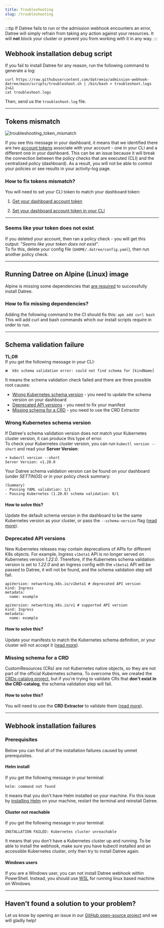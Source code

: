 ```yaml
---
title: Troubleshooting
slug: /troubleshooting
---
```


:::tip 
If Datree fails to run or the admission webhook encounters an error, Datree will simply refrain from taking any action against your resources. It will **not** block your cluster or prevent you from working with it in any way.
:::

## Webhook installation debug script

If you fail to install Datree for any reason, run the following command to generate a log:
```terminal
curl https://raw.githubusercontent.com/datreeio/admission-webhook-datree/main/scripts/troubleshoot.sh | /bin/bash > troubleshoot.logs 2>&1
cat troubleshoot.logs
```

Then, send us the `troubleshoot.log` file.

---
## Tokens mismatch

![troubleshooting_token_mismatch](/img/troubleshooting/1.avif)

If you see this message in your dashboard, it means that we identified there are two [account tokens](/dashboard/account-token) associate with your account - one in your CLI and a different one in your dashboard. This can be an issue because it will break the connection between the policy checks that are executed (CLI) and the centralized policy (dashboard). As a result, you will not be able to control your policies or see results in your activity-log page.

### How to fix tokens mismatch?

You will need to set your CLI token to match your dashboard token:

1.  [Get your dashboard account token](/dashboard/account-token#1-get-your-account-token-from-the-dashboard)

2.  [Set your dashboard account token in your CLI](/dashboard/account-token#2-set-your-token-in-the-cli)

---

### Seems like your token does not exist

If you deleted your account, then ran a policy check - you will get this output: "_Seems like your token does not exist_".  
To fix this, delete your config file (`$HOME/.datree/config.yaml`), then run another policy check.

---

## Running Datree on Alpine (Linux) image

Alpine is missing some dependencies that [are required](https://github.com/datreeio/helm-datree/issues/22) to successfully install Datree.

### How to fix missing dependencies?

Adding the following command to the CI should fix this: `apk add curl bash`
This will add curl and bash commands which our install scripts require in order to run.

---

## Schema validation failure

**TL;DR**  
If you get the following message in your CLI: 
```terminal
❌  k8s schema validation error: could not find schema for [kindName]  
``` 
It means the schema validation check failed and there are three possible root causes:
* [Wrong Kubernetes schema version](troubleshooting#wrong-kubernetes-schema-version) - you need to update the schema version on your dashboard
* [Deprecated API versions](troubleshooting#deprecated-api-versions) - you need to fix your manifest
* [Missing schema for a CRD](troubleshooting#missing-schema-for-a-crd) - you need to use the CRD Extractor

### Wrong Kubernetes schema version

If Datree's schema validation version does not match your Kubernetes cluster version, it can produce this type of error.  
To check your Kubernetes cluster version, you can run `kubectl version --short` and read your **Server Version**:  
```terminal
➜ kubectl version --short
Server Version: v1.20.0 
```  
Your Datree schema validation version can be found on your dashboard (under _SETTINGS_) or in your policy check summary:  
```terminal
(Summary)
- Passing YAML validation: 1/1
- Passing Kubernetes (1.20.0) schema validation: 0/1
```  

#### How to solve this?
Update the default schema version in the dashboard to be the same Kubernetes version as your cluster, or pass the `--schema-version` flag ([read more](https://hub.datree.io/cli/schema-validation#changing-the-default-schema-version)).

### Deprecated API versions

New Kubernetes releases may contain deprecations of APIs for different K8s objects. For example, Ingress `v1beta1` API is no longer served on Kubernetes version _1.22.0_. Therefore, if the Kubernetes schema validation version is set to _1.22.0_ and an Ingress config with the `v1beta1` API will be passed to Datree, it will not be found, and the schema validation step will fail.

<Tabs>
  <TabItem value='Deprecated API version' label='Deprecated API version' default>   

    apiVersion: networking.k8s.io/v1beta1 # deprecated API version
    kind: Ingress  
    metadata:  
      name: example  
  </TabItem>
  
  <TabItem value='Valid API version' label='Valid API version'>

    apiVersion: networking.k8s.io/v1 # supported API version
    kind: Ingress
    metadata:
      name: example
  </TabItem>
</Tabs>

#### How to solve this?
Update your manifests to match the Kubernetes schema definition, or your cluster will not accept it ([read more](https://kubernetes.io/docs/reference/using-api/deprecation-guide/#removed-apis-by-release)).

### Missing schema for a CRD

CustomResources (CRs) are not Kubernetes native objects, so they are not part of the official Kubernetes schema. To overcome this, we created the [CRDs-catalog project](https://github.com/datreeio/CRDs-catalog), but if you're trying to validate CRs that **don't exist in the CRD-catalog**, the schema validation step will fail.

#### How to solve this?
You will need to use the **CRD Extractor** to validate them ([read more](https://github.com/datreeio/CRDs-catalog#usage)).  

---
## Webhook installation failures

### Prerequisites
Below you can find all of the installation failures caused by unmet prerequisites.

#### Helm install

If you get the following message in your terminal: 
```terminal
helm: command not found
``` 

It means that you don't have Helm installed on your machine. Fix this issue by [installing Helm](https://helm.sh/docs/intro/install) on your machine, restart the terminal and reinstall Datree.

#### Cluster not reachable

If you get the following message in your terminal: 
```terminal
INSTALLATION FAILED: Kubernetes cluster unreachable
``` 

It means that you don't have a Kubernetes cluster up and running. 
To be able to install the webhook, make sure you have kubectl installed and an accessible Kubernetes cluster, only then try to install Datree again.

#### Windows users

If you are a Windows user, you can not install Datree webhook within PowerShell.
Instead, you should use [WSL](https://learn.microsoft.com/en-us/windows/wsl/install) for running linux based machine on Windows.

---

## Haven't found a solution to your problem?

Let us know by opening an issue in our [GitHub open-source project](https://github.com/datreeio/datree) and we will gladly help!
